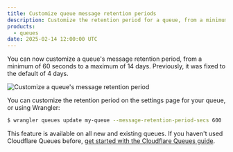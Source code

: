 ```yaml
---
title: Customize queue message retention periods
description: Customize the retention period for a queue, from a minimum of 60 seconds to a maximum of 14 days.
products:
  - queues
date: 2025-02-14 12:00:00 UTC
---
```


You can now customize a queue's message retention period, from a minimum of 60 seconds to a maximum of 14 days. Previously, it was fixed to the default of 4 days.

![Customize a queue's message retention period](~/assets/images/queues/customize-retention-period.png)

You can customize the retention period on the settings page for your queue, or using Wrangler:

```bash title="Update message retention period"
$ wrangler queues update my-queue --message-retention-period-secs 600
```

This feature is available on all new and existing queues. If you haven't used Cloudflare Queues before, [get started with the Cloudflare Queues guide](/queues/get-started).
